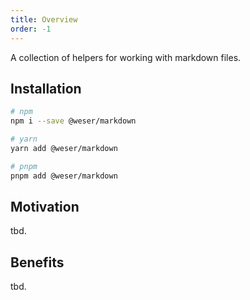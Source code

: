 ```yaml
---
title: Overview
order: -1
---
```


A collection of helpers for working with markdown files.

<PackageBadges package="@weser/markdown" />

## Installation

```sh
# npm
npm i --save @weser/markdown

# yarn
yarn add @weser/markdown

# pnpm
pnpm add @weser/markdown
```

## Motivation

tbd.

## Benefits

tbd.
